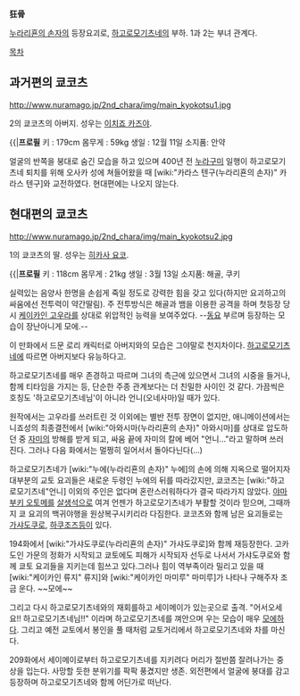 '''狂骨'''

[[누라리횬의 손자]]의 등장요괴로, [[하고로모기츠네]]의 부하. 1과 2는 부녀 관계다.

[[목차]]

== 과거편의 쿄코츠 ==
http://www.nuramago.jp/2nd_chara/img/main_kyokotsu1.jpg

2의 쿄코츠의 아버지. 성우는 [[이치죠 카즈야]].

{{|'''프로필'''
키 : 179cm
몸무게 : 59kg
생일 : 12월 11일
소지품: 안약


얼굴의 반쪽을 붕대로 숨긴 모습을 하고 있으며 400년 전 [[누라구미]] 일행이 하고로모기츠네 퇴치를 위해 오사카 성에 쳐들어왔을 때 [wiki:"카라스 텐구(누라리횬의 손자)" 카라스 텐구]와 교전하였다. 현대편에는 나오지 않는다.


== 현대편의 쿄코츠 ==
http://www.nuramago.jp/2nd_chara/img/main_kyokotsu2.jpg

1의 쿄코츠의 딸. 성우는 [[히카사 요코]].

{{|'''프로필'''
키 : 118cm
몸무게 : 21kg
생일 : 3월 13일
소지품: 해골, 쿠키


실력있는 음양사 한명을 손쉽게 죽일 정도로 강력한 힘을 갖고 있다(하지만 요괴하고의 싸움에선 전투력이 약간딸림). 주 전투방식은 해골과 뱀을 이용한 공격을 하며 첫등장 당시 [[케이카인 고우라]]를 상대로 위압적인 능력을 보여주었다. --[[동요]] 부르며 등장하는 모습이 장난아니게 모에.--

이 만화에서 드문 로리 캐릭터로 아버지와의 모습은 그야말로 천지차이다. [[하고로모기츠네]]에 따르면 아버지보다 유능하다고.

하고로모기츠네를 매우 존경하고 따르며 그녀의 측근에 있으면서 그녀의 시중을 들거나, 함께 티타임을 가지는 등, 단순한 주종 관계보다는 더 친밀한 사이인 것 같다. 가끔씩은 호칭도 '하고로모기츠네님'이 아니라 언니(오네사마)일 때가 있다.

원작에서는 고우라를 쓰러트린 것 이외에는 별반 전투 장면이 없지만, 애니메이션에서는 니죠성의 최종결전에서 [wiki:"아와시마(누라리횬의 손자)" 아와시마]를 상대로 압도하던 중 [[자미]]의 방해를 받게 되고, 싸움 끝에 자미의 칼에 베어 "언니..."라고 말하며 쓰러진다. 그러나 다음 화에서는 멀쩡히 일어서서 돌아다닌다(...)

하고로모기츠네가 [wiki:"누에(누라리횬의 손자)" 누에]의 손에 의해 지옥으로 떨어지자 대부분의 교토 요괴들은 새로운 두령인 누에의 뒤를 따라갔지만, 쿄코츠는 [wiki:"하고로모기츠네"언니] 이외의 주인은 없다며 혼란스러워하다가 결국 따라가지 않았다. [[야마부키 오토메]]를 [[살생석]]으로 여겨 언젠가 하고로모기츠네가 부활할 것이라 믿으며, 그때까지 쿄 요괴의 백귀야행을 원상복구시키리라 다짐한다. 쿄코츠와 함께 남은 요괴들로는 [[가샤도쿠로]], [[하쿠조즈]]등이 있다.
 
194화에서 [wiki:"가샤도쿠로(누라리횬의 손자)" 가샤도쿠로]와 함께 재등장한다. 고카도인 가문의 정화가 시작되고 쿄토에도 피해가 시작되자 선두로 나서서 가샤도쿠로와 함께 쿄토 요괴들을 지키는데 힘쓰고 있다.그러나 힘이 역부족이라 밀리고 있을 때 [wiki:"케이카인 류지" 류지]와 [wiki:"케이카인 마미루" 마미루]가 나타나 구해주자 조금 운다. ~~모에~~ 

그리고 다시 하고로모기츠네와의 재회를하고 세이메이가 있는곳으로 출격.
"어서오세요!! 하고로모기츠네님!!" 이라며 하고로모기츠네를 껴안으며 우는 모습이 매우 [[모에]]하다. 그리고 예전 교토에서 봉인을 풀 때처럼 교토거리에서 하고로모기츠네와 차를 마신다. 

209화에서 세이메이로부터 하고로모기츠네를 지키려다 머리가 절반쯤 잘려나가는 중상을 입는다. 사망할 듯한 분위기를 팍팍 풍겼지만 생존. 외전편에서 얼굴에 붕대를 감고 등장하며 하고로모기츠네와 함께 어딘가로 떠난다.  
